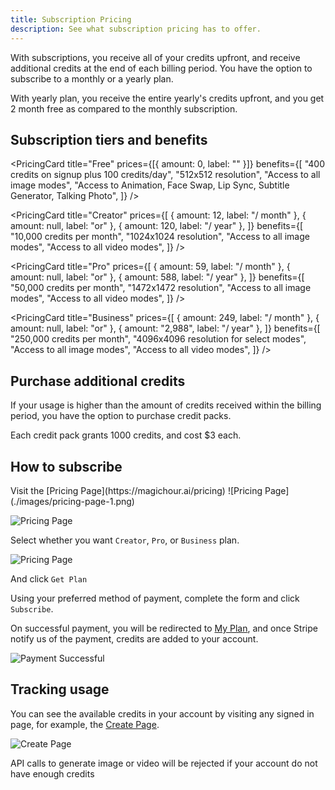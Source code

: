 ```yaml
---
title: Subscription Pricing
description: See what subscription pricing has to offer.
---
```


With subscriptions, you receive all of your credits upfront, and receive additional credits at the end of each billing period. You have the option to subscribe to a monthly or a yearly plan.

With yearly plan, you receive the entire yearly's credits upfront, and you get 2 month free as compared to the monthly subscription.

## Subscription tiers and benefits


<CardGroup cols={2}>

<PricingCard
  title="Free"
  prices={[{ amount: 0, label: "" }]}
  benefits={[
    "400 credits on signup plus 100 credits/day",
    "512x512 resolution",
    "Access to all image modes",
    "Access to Animation, Face Swap, Lip Sync, Subtitle Generator, Talking Photo",
  ]}
/>

<PricingCard
  title="Creator"
  prices={[
    { amount: 12, label: "/ month" },
    { amount: null, label: "or" },
    { amount: 120, label: "/ year" },
  ]}
  benefits={[
    "10,000 credits per month",
    "1024x1024 resolution",
    "Access to all image modes",
    "Access to all video modes",
  ]}
/>

<PricingCard
  title="Pro"
  prices={[
    { amount: 59, label: "/ month" },
    { amount: null, label: "or" },
    { amount: 588, label: "/ year" },
  ]}
  benefits={[
    "50,000 credits per month",
    "1472x1472 resolution",
    "Access to all image modes",
    "Access to all video modes",
  ]}
/>

<PricingCard
  title="Business"
  prices={[
    { amount: 249, label: "/ month" },
    { amount: null, label: "or" },
    { amount: "2,988", label: "/ year" },
  ]}
  benefits={[
    "250,000 credits per month",
    "4096x4096 resolution for select modes",
    "Access to all image modes",
    "Access to all video modes",
  ]}
/>
</CardGroup>

## Purchase additional credits

If your usage is higher than the amount of credits received within the billing period, you have the option to purchase credit packs.

Each credit pack grants 1000 credits, and cost $3 each.

## How to subscribe

<Steps>
<Step title="Visit Pricing Page">
  Visit the [Pricing Page](https://magichour.ai/pricing)
  ![Pricing Page](./images/pricing-page-1.png)
</Step>

<Step title="Pick between yearly and monthly">![Pricing Page](./images/pricing-page-2.png)</Step>

<Step title="Choosing the plan">

Select whether you want `Creator`, `Pro`, or `Business` plan.

![Pricing Page](./images/pricing-page-3.png)

And click `Get Plan`

</Step>

<Step title="Fill out payment info">

Using your preferred method of payment, complete the form and click `Subscribe`.

</Step>

<Step title="Receive credits in your account">

On successful payment, you will be redirected to [My Plan](https://magichour.ai/dashboard/my-plan), and once Stripe notify us of the payment, credits are added to your account.

![Payment Successful](./images/subscription-successful.png)

</Step>

</Steps>

## Tracking usage

You can see the available credits in your account by visiting any signed in page, for example, the [Create Page](https://magichour.ai/create).

![Create Page](./images/subscription-credits.png)

<Warning>
  API calls to generate image or video will be rejected if your account do not have enough credits
</Warning>
